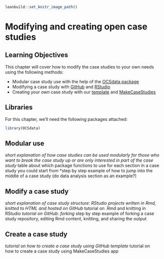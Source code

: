 
```r
leanbuild::set_knitr_image_path()
```

# Modifying and creating open case studies

## Learning Objectives

This chapter will cover how to modify the case studies to your own needs using the following methods:  

- Modular case study use with the help of the [OCSdata package](https://github.com/opencasestudies/OCSdata)
- Modifying a case study with [GitHub](https://github.com/opencasestudies) and [RStudio](https://www.rstudio.com/)
- Creating your own case study with our [template](https://github.com/opencasestudies/ocs-bp-template) and [MakeCaseStudies](https://rsconnect.biostat.jhsph.edu/MakeCaseStudies/)

## Libraries

For this chapter, we'll need the following packages attached:

```r
library(OCSdata)
```

## Modular use

*short explanation of how case studies can be used modularly for those who want to break the case study up or are only interested in part of the case study 
*table about which package functions to use for each section in a case study you could start from
*step by step example of how to jump into the middle of a case study (do data analysis section as an example?)

## Modify a case study

*short explanation of case study structure: RStudio projects written in Rmd, knitted to HTML and hosted on GitHub
*tutorial on .Rmd and knitting in RStudio
*tutorial on GitHub: forking
*step by step example of forking a case study repository, editing Rmd content, knitting, and sharing the output

## Create a case study

*tutorial on how to create a case study using GitHub template
*tutorial on how to create a case study using MakeCaseStudies app
